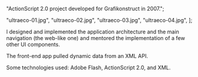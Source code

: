 

  "ActionScript 2.0 project developed for Grafikonstruct in 2007.";


  "ultraeco-01.jpg",
  "ultraeco-02.jpg",
  "ultraeco-03.jpg",
  "ultraeco-04.jpg",
];






I designed and implemented the application architecture and the main navigation (the web-like one) and mentored the implementation of a few other UI components.

The front-end app pulled dynamic data from an XML API.

Some technologies used: Adobe Flash, ActionScript 2.0, and XML.

